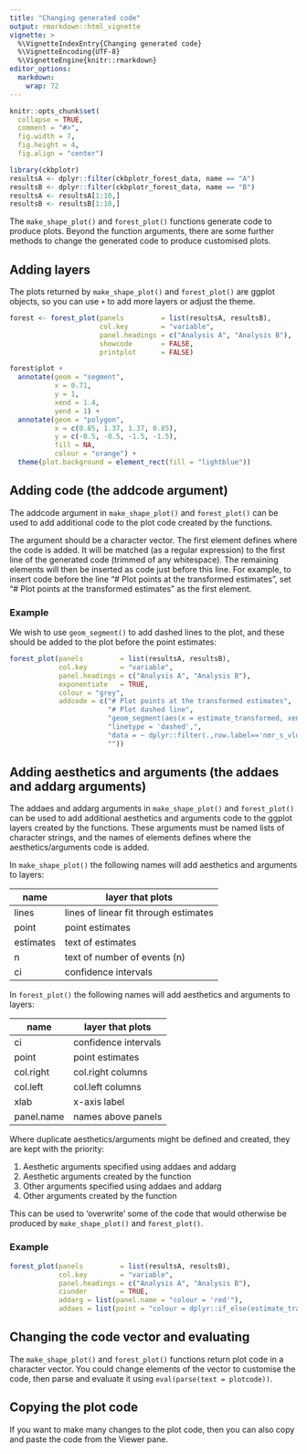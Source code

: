 ```yaml
---
title: "Changing generated code"
output: rmarkdown::html_vignette
vignette: >
  %\VignetteIndexEntry{Changing generated code}
  %\VignetteEncoding{UTF-8}
  %\VignetteEngine{knitr::rmarkdown}
editor_options: 
  markdown: 
    wrap: 72
---
```


```r
knitr::opts_chunk$set(
  collapse = TRUE,
  comment = "#>",
  fig.width = 7,
  fig.height = 4,
  fig.align = "center")
```

```r
library(ckbplotr)
resultsA <- dplyr::filter(ckbplotr_forest_data, name == "A")
resultsB <- dplyr::filter(ckbplotr_forest_data, name == "B")
resultsA <- resultsA[1:10,]
resultsB <- resultsB[1:10,]
```

The `make_shape_plot()` and `forest_plot()` functions generate code to produce plots. Beyond the function arguments, there are some further methods to change the generated code to produce customised plots.

## Adding layers
The plots returned by `make_shape_plot()` and `forest_plot()` are ggplot objects, so you can use `+` to add more layers or adjust the theme.

```r
forest <- forest_plot(panels         = list(resultsA, resultsB),
                      col.key        = "variable",
                      panel.headings = c("Analysis A", "Analysis B"),
                      showcode       = FALSE,
                      printplot      = FALSE)

forest$plot +
  annotate(geom = "segment",
           x = 0.71,
           y = 1,
           xend = 1.4,
           yend = 1) +
  annotate(geom = "polygon",
           x = c(0.85, 1.37, 1.37, 0.85),
           y = c(-0.5, -0.5, -1.5, -1.5),
           fill = NA,
           colour = "orange") +
  theme(plot.background = element_rect(fill = "lightblue"))
```


## Adding code (the addcode argument)
The addcode argument in `make_shape_plot()` and `forest_plot()` can be used to add additional code to the plot code created by the functions.

The argument should be a character vector. The first element defines where the code is added. It will be matched (as a regular expression) to the first line of the generated code (trimmed of any whitespace). The remaining elements will then be inserted as code just before this line. For example, to insert code before the line "# Plot points at the transformed estimates", set "# Plot points at the transformed estimates" as the first element.

### Example
We wish to use `geom_segment()` to add dashed lines to the plot, and these should be added to the plot before the point estimates:
```r
forest_plot(panels         = list(resultsA, resultsB),
            col.key        = "variable",
            panel.headings = c("Analysis A", "Analysis B"),
            exponentiate   = TRUE,
            colour = "grey",
            addcode = c("# Plot points at the transformed estimates",
                        "# Plot dashed line",
                        "geom_segment(aes(x = estimate_transformed, xend = estimate_transformed, y= -row, yend = -1),",
                        "linetype = 'dashed',",
                        "data = ~ dplyr::filter(.,row.label=='nmr_s_vldl_tg')) +",
                        ""))
```


## Adding aesthetics and arguments (the addaes and addarg arguments)
The addaes and addarg arguments in `make_shape_plot()` and `forest_plot()` can be used to add additional aesthetics and arguments code to the ggplot layers created by the functions. These arguments must be named lists of character strings, and the names of elements defines where the aesthetics/arguments code is added.

In `make_shape_plot()`  the following names will add aesthetics and arguments to layers:

| name      | layer that plots                      |
|-----------|---------------------------------------|
| lines     | lines of linear fit through estimates |
| point     | point estimates                       |
| estimates | text of estimates                     |
| n         | text of number of events (n)          |
| ci        | confidence intervals                  |

In `forest_plot()` the following names will add aesthetics and arguments to layers:

| name       | layer that plots     |
|------------|----------------------|
| ci         | confidence intervals |
| point      | point estimates      |
| col.right  | col.right columns    |
| col.left   | col.left columns     |
| xlab       | x-axis label         |
| panel.name | names above panels   |

Where duplicate aesthetics/arguments might be defined and created, they are kept with the priority: 

1. Aesthetic arguments specified using addaes and addarg
2. Aesthetic arguments created by the function
3. Other arguments specified using addaes and addarg
4. Other arguments created by the function

This can be used to 'overwrite' some of the code that would otherwise be produced by `make_shape_plot()` and `forest_plot()`.

### Example
```r
forest_plot(panels         = list(resultsA, resultsB),
            col.key        = "variable",
            panel.headings = c("Analysis A", "Analysis B"),
            ciunder        = TRUE,
            addarg = list(panel.name = "colour = 'red'"),
            addaes = list(point = "colour = dplyr::if_else(estimate_transformed > 1.01, 'orange', 'grey')"))
```


## Changing the code vector and evaluating
The `make_shape_plot()` and `forest_plot()` functions return plot code in a character vector. You could change elements of the vector to customise the code, then parse and evaluate it using `eval(parse(text = plotcode))`.


## Copying the plot code
If you want to make many changes to the plot code, then you can also copy and paste the code from the Viewer pane.

